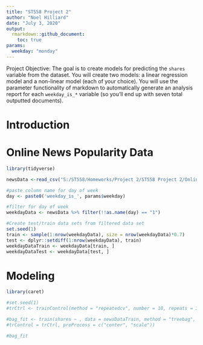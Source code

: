 ```yaml
---
title: "ST558 Project 2"
author: "Noel Hilliard"
date: "July 3, 2020"
output:
  rmarkdown::github_document:
    toc: true
params:
  weekday: "monday"
---
```


Project Objective: The goal is to create models for predicting the `shares` variable from the dataset. You will create two models: a linear regression model and a non-linear model (each of your choice). You will use the parameter functionality of markdown to automatically generate an analysis report for each `weekday_is_*` variable (so you’ll end up with seven total outputted documents).

# Introduction

# Online News Popularity Data

```r

library(tidyverse)

newsData <-read_csv("S:/ST558/Homeworks/Project 2/ST558 Project 2/OnlineNewsPopularity.csv")

#paste column name for day of week
day <- paste0('weekday_is_', params$weekday)

#filter for day of week
weekdayData <- newsData %>% filter(!!as.name(day) == "1")
```

```r

#Create test/train data sets from filtered data set
set.seed(1)
train <- sample(1:nrow(weekdayData), size = nrow(weekdayData)*0.7)
test <- dplyr::setdiff(1:nrow(weekdayData), train)
weekdayDataTrain <- weekdayData[train, ]
weekdayDataTest <- weekdayData[test, ]
```

# Modeling

```r
library(caret)

#set.seed(1)
#trCtrl <- trainControl(method = "repeatedcv", number = 10, repeats = 3)

#bag_fit <- train(shares ~ , data = newsDataTrain, method = "treebag", 
#trControl = trCtrl, preProcess = c("center", "scale"))

#bag_fit
```

